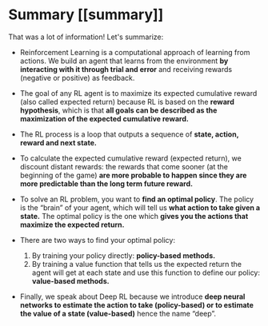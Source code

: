 # Summary [[summary]]

That was a lot of information! Let's summarize:

- Reinforcement Learning is a computational approach of learning from actions. We build an agent that learns from the environment **by interacting with it through trial and error** and receiving rewards (negative or positive) as feedback.

- The goal of any RL agent is to maximize its expected cumulative reward (also called expected return) because RL is based on the **reward hypothesis**, which is that **all goals can be described as the maximization of the expected cumulative reward.**

- The RL process is a loop that outputs a sequence of **state, action, reward and next state.**

- To calculate the expected cumulative reward (expected return), we discount distant rewards: the rewards that come sooner (at the beginning of the game) **are more probable to happen since they are more predictable than the long term future reward.**

- To solve an RL problem, you want to **find an optimal policy**. The policy is the “brain” of your agent, which will tell us **what action to take given a state.** The optimal policy is the one which **gives you the actions that maximize the expected return.**

- There are two ways to find your optimal policy:
    1. By training your policy directly: **policy-based methods.**
    2. By training a value function that tells us the expected return the agent will get at each state and use this function to define our policy: **value-based methods.**

- Finally, we speak about Deep RL because we introduce **deep neural networks to estimate the action to take (policy-based) or to estimate the value of a state (value-based)** hence the name “deep”.
